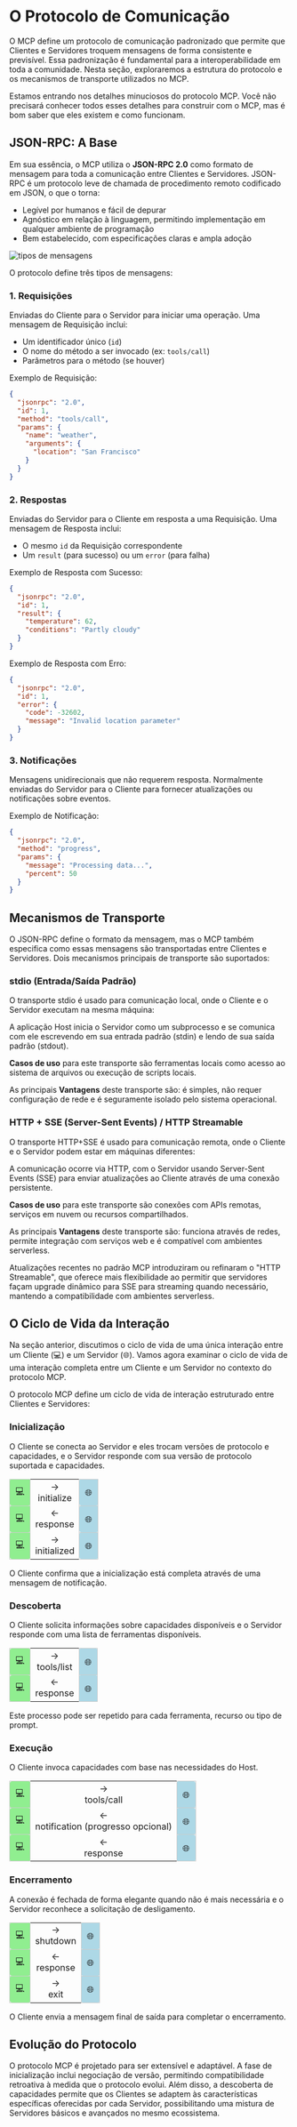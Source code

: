 # O Protocolo de Comunicação

O MCP define um protocolo de comunicação padronizado que permite que Clientes e Servidores troquem mensagens de forma consistente e previsível. Essa padronização é fundamental para a interoperabilidade em toda a comunidade. Nesta seção, exploraremos a estrutura do protocolo e os mecanismos de transporte utilizados no MCP.

<Tip warning={true}>

Estamos entrando nos detalhes minuciosos do protocolo MCP. Você não precisará conhecer todos esses detalhes para construir com o MCP, mas é bom saber que eles existem e como funcionam.

</Tip>

## JSON-RPC: A Base

Em sua essência, o MCP utiliza o **JSON-RPC 2.0** como formato de mensagem para toda a comunicação entre Clientes e Servidores. JSON-RPC é um protocolo leve de chamada de procedimento remoto codificado em JSON, o que o torna:

- Legível por humanos e fácil de depurar
- Agnóstico em relação à linguagem, permitindo implementação em qualquer ambiente de programação
- Bem estabelecido, com especificações claras e ampla adoção

![tipos de mensagens](https://huggingface.co/datasets/mcp-course/images/resolve/main/unit1/5.png)

O protocolo define três tipos de mensagens:

### 1. Requisições

Enviadas do Cliente para o Servidor para iniciar uma operação. Uma mensagem de Requisição inclui:
- Um identificador único (`id`)
- O nome do método a ser invocado (ex: `tools/call`)
- Parâmetros para o método (se houver)

Exemplo de Requisição:

```json
{
  "jsonrpc": "2.0",
  "id": 1,
  "method": "tools/call",
  "params": {
    "name": "weather",
    "arguments": {
      "location": "San Francisco"
    }
  }
}
```

### 2. Respostas

Enviadas do Servidor para o Cliente em resposta a uma Requisição. Uma mensagem de Resposta inclui:
- O mesmo `id` da Requisição correspondente
- Um `result` (para sucesso) ou um `error` (para falha)

Exemplo de Resposta com Sucesso:
```json
{
  "jsonrpc": "2.0",
  "id": 1,
  "result": {
    "temperature": 62,
    "conditions": "Partly cloudy"
  }
}
```

Exemplo de Resposta com Erro:
```json
{
  "jsonrpc": "2.0",
  "id": 1,
  "error": {
    "code": -32602,
    "message": "Invalid location parameter"
  }
}
```

### 3. Notificações

Mensagens unidirecionais que não requerem resposta. Normalmente enviadas do Servidor para o Cliente para fornecer atualizações ou notificações sobre eventos.

Exemplo de Notificação:
```json
{
  "jsonrpc": "2.0",
  "method": "progress",
  "params": {
    "message": "Processing data...",
    "percent": 50
  }
}
```

## Mecanismos de Transporte

O JSON-RPC define o formato da mensagem, mas o MCP também especifica como essas mensagens são transportadas entre Clientes e Servidores. Dois mecanismos principais de transporte são suportados:

### stdio (Entrada/Saída Padrão)

O transporte stdio é usado para comunicação local, onde o Cliente e o Servidor executam na mesma máquina:

A aplicação Host inicia o Servidor como um subprocesso e se comunica com ele escrevendo em sua entrada padrão (stdin) e lendo de sua saída padrão (stdout).

<Tip>

**Casos de uso** para este transporte são ferramentas locais como acesso ao sistema de arquivos ou execução de scripts locais.

</Tip>

As principais **Vantagens** deste transporte são: é simples, não requer configuração de rede e é seguramente isolado pelo sistema operacional.

### HTTP + SSE (Server-Sent Events) / HTTP Streamable

O transporte HTTP+SSE é usado para comunicação remota, onde o Cliente e o Servidor podem estar em máquinas diferentes:

A comunicação ocorre via HTTP, com o Servidor usando Server-Sent Events (SSE) para enviar atualizações ao Cliente através de uma conexão persistente.

<Tip>

**Casos de uso** para este transporte são conexões com APIs remotas, serviços em nuvem ou recursos compartilhados.

</Tip>

As principais **Vantagens** deste transporte são: funciona através de redes, permite integração com serviços web e é compatível com ambientes serverless.

Atualizações recentes no padrão MCP introduziram ou refinaram o "HTTP Streamable", que oferece mais flexibilidade ao permitir que servidores façam upgrade dinâmico para SSE para streaming quando necessário, mantendo a compatibilidade com ambientes serverless.

## O Ciclo de Vida da Interação

Na seção anterior, discutimos o ciclo de vida de uma única interação entre um Cliente (💻) e um Servidor (🌐). Vamos agora examinar o ciclo de vida de uma interação completa entre um Cliente e um Servidor no contexto do protocolo MCP.

O protocolo MCP define um ciclo de vida de interação estruturado entre Clientes e Servidores:

### Inicialização

O Cliente se conecta ao Servidor e eles trocam versões de protocolo e capacidades, e o Servidor responde com sua versão de protocolo suportada e capacidades.

<table style="width: 100%;">
  <tr>
    <td style="background-color: lightgreen; text-align: center; padding: 10px; border: 1px solid #ccc; border-radius: 4px;">💻</td>
    <td style="text-align: center;">→<br>initialize</td>
    <td style="background-color: lightblue; text-align: center; padding: 10px; border: 1px solid #ccc; border-radius: 4px;">🌐</td>
  </tr>
  <tr>
    <td style="background-color: lightgreen; text-align: center; padding: 10px; border: 1px solid #ccc; border-radius: 4px;">💻</td>
    <td style="text-align: center;">←<br>response</td>
    <td style="background-color: lightblue; text-align: center; padding: 10px; border: 1px solid #ccc; border-radius: 4px;">🌐</td>
  </tr>
  <tr>
    <td style="background-color: lightgreen; text-align: center; padding: 10px; border: 1px solid #ccc; border-radius: 4px;">💻</td>
    <td style="text-align: center;">→<br>initialized</td>
    <td style="background-color: lightblue; text-align: center; padding: 10px; border: 1px solid #ccc; border-radius: 4px;">🌐</td>
  </tr>
</table>

O Cliente confirma que a inicialização está completa através de uma mensagem de notificação.

### Descoberta

O Cliente solicita informações sobre capacidades disponíveis e o Servidor responde com uma lista de ferramentas disponíveis.

<table style="width: 100%;">
  <tr>
    <td style="background-color: lightgreen; text-align: center; padding: 10px; border: 1px solid #ccc; border-radius: 4px;">💻</td>
    <td style="text-align: center;">→<br>tools/list</td>
    <td style="background-color: lightblue; text-align: center; padding: 10px; border: 1px solid #ccc; border-radius: 4px;">🌐</td>
  </tr>
  <tr>
    <td style="background-color: lightgreen; text-align: center; padding: 10px; border: 1px solid #ccc; border-radius: 4px;">💻</td>
    <td style="text-align: center;">←<br>response</td>
    <td style="background-color: lightblue; text-align: center; padding: 10px; border: 1px solid #ccc; border-radius: 4px;">🌐</td>
  </tr>
</table>

Este processo pode ser repetido para cada ferramenta, recurso ou tipo de prompt.

### Execução

O Cliente invoca capacidades com base nas necessidades do Host.

<table style="width: 100%;">
  <tr>
    <td style="background-color: lightgreen; text-align: center; padding: 10px; border: 1px solid #ccc; border-radius: 4px;">💻</td>
    <td style="text-align: center;">→<br>tools/call</td>
    <td style="background-color: lightblue; text-align: center; padding: 10px; border: 1px solid #ccc; border-radius: 4px;">🌐</td>
  </tr>
  <tr>
    <td style="background-color: lightgreen; text-align: center; padding: 10px; border: 1px solid #ccc; border-radius: 4px;">💻</td>
    <td style="text-align: center;">←<br>notification (progresso opcional)</td>
    <td style="background-color: lightblue; text-align: center; padding: 10px; border: 1px solid #ccc; border-radius: 4px;">🌐</td>
  </tr>
  <tr>
    <td style="background-color: lightgreen; text-align: center; padding: 10px; border: 1px solid #ccc; border-radius: 4px;">💻</td>
    <td style="text-align: center;">←<br>response</td>
    <td style="background-color: lightblue; text-align: center; padding: 10px; border: 1px solid #ccc; border-radius: 4px;">🌐</td>
  </tr>
</table>

### Encerramento

A conexão é fechada de forma elegante quando não é mais necessária e o Servidor reconhece a solicitação de desligamento.

<table style="width: 100%;">
  <tr>
    <td style="background-color: lightgreen; text-align: center; padding: 10px; border: 1px solid #ccc; border-radius: 4px;">💻</td>
    <td style="text-align: center;">→<br>shutdown</td>
    <td style="background-color: lightblue; text-align: center; padding: 10px; border: 1px solid #ccc; border-radius: 4px;">🌐</td>
  </tr>
  <tr>
    <td style="background-color: lightgreen; text-align: center; padding: 10px; border: 1px solid #ccc; border-radius: 4px;">💻</td>
    <td style="text-align: center;">←<br>response</td>
    <td style="background-color: lightblue; text-align: center; padding: 10px; border: 1px solid #ccc; border-radius: 4px;">🌐</td>
  </tr>
  <tr>
    <td style="background-color: lightgreen; text-align: center; padding: 10px; border: 1px solid #ccc; border-radius: 4px;">💻</td>
    <td style="text-align: center;">→<br>exit</td>
    <td style="background-color: lightblue; text-align: center; padding: 10px; border: 1px solid #ccc; border-radius: 4px;">🌐</td>
  </tr>
</table>

O Cliente envia a mensagem final de saída para completar o encerramento.

## Evolução do Protocolo

O protocolo MCP é projetado para ser extensível e adaptável. A fase de inicialização inclui negociação de versão, permitindo compatibilidade retroativa à medida que o protocolo evolui. Além disso, a descoberta de capacidades permite que os Clientes se adaptem às características específicas oferecidas por cada Servidor, possibilitando uma mistura de Servidores básicos e avançados no mesmo ecossistema.
